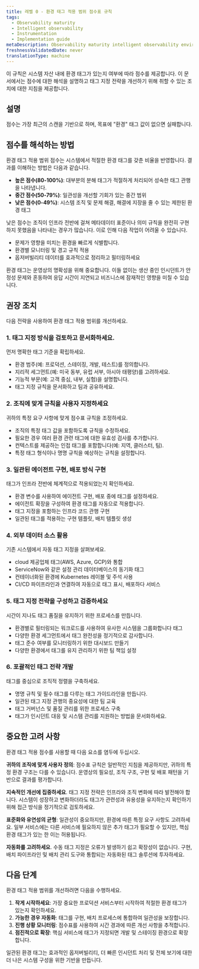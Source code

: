 ```yaml
---
title: 레벨 0 - 환경 태그 적용 범위 점수표 규칙
tags:
  - Observability maturity
  - Intelligent observability
  - Instrumentation
  - Implementation guide
metaDescription: Observability maturity intelligent observability environment tag coverage
freshnessValidatedDate: never
translationType: machine
---
```


이 규칙은 시스템 자산 내에 환경 태그가 있는지 여부에 따라 점수를 제공합니다. 이 문서에서는 점수에 대한 해석을 설명하고 태그 지정 전략을 개선하기 위해 취할 수 있는 조치에 대한 지침을 제공합니다.

## 설명

점수는 가장 최근의 스캔을 기반으로 하며, 목표에 &quot;환경&quot; 태그 값이 없으면 실패합니다.

## 점수를 해석하는 방법

환경 태그 적용 범위 점수는 시스템에서 적절한 환경 태그를 갖춘 비율을 반영합니다. 결과를 이해하는 방법은 다음과 같습니다.

* **높은 점수(80-100%)**: 대부분의 분해 태그가 적절하게 처리되어 성숙한 태그 관행을 나타냅니다.
* **중간 점수(50-79%)**: 일관성을 개선할 기회가 있는 중간 범위
* **낮은 점수(0-49%)**: 시스템 조직 및 문제 해결, 해결에 지장을 줄 수 있는 제한된 환경 태그

낮은 점수는 조직이 인프라 전반에 걸쳐 메타데이터 표준이나 의미 규칙을 완전히 구현하지 못했음을 나타내는 경우가 많습니다. 이로 인해 다음 작업이 어려울 수 있습니다.

* 문제가 영향을 미치는 환경을 빠르게 식별합니다.
* 환경별 모니터링 및 경고 규칙 적용
* 옵저버빌리티 데이터를 효과적으로 정리하고 필터링하세요

<Callout variant="important">
  환경 태그는 운영상의 명확성을 위해 중요합니다. 이들 없이는 생산 중인 인시던트가 안정성 문제와 혼동하여 응답 시간이 지연되고 비즈니스에 잠재적인 영향을 미칠 수 있습니다.
</Callout>

## 권장 조치

다음 전략을 사용하여 환경 태그 적용 범위를 개선하세요.

### 1. 태그 지정 방식을 검토하고 문서화하세요.

먼저 명확한 태그 기준을 확립하세요.

* 환경 범주(예: 프로덕션, 스테이징, 개발, 테스트)를 정의합니다.
* 지리적 세그먼트(예: 미국 동부, 유럽 서부, 아시아 태평양)를 고려하세요.
* 기능적 부문(예: 고객 중심, 내부, 실험)을 설명합니다.
* 태그 지정 규칙을 문서화하고 팀과 공유하세요.

### 2. 조직에 맞게 규칙을 사용자 지정하세요

귀하의 특정 요구 사항에 맞게 점수표 규칙을 조정하세요.

* 조직의 특정 태그 값을 포함하도록 규칙을 수정하세요.
* 필요한 경우 여러 환경 관련 태그에 대한 유효성 검사를 추가합니다.
* 컨텍스트를 제공하는 인접 태그를 포함합니다(예: 지역, 클러스터, 팀).
* 특정 태그 형식이나 명명 규칙을 예상하는 규칙을 설정합니다.

### 3. 일관된 에이전트 구현, 배포 방식 구현

태그가 인프라 전반에 체계적으로 적용되었는지 확인하세요.

* 환경 변수를 사용하여 에이전트 구현, 배포 중에 태그를 설정하세요.
* 에이전트 확장을 구성하여 환경 태그를 자동으로 적용합니다.
* 태그 지정을 포함하는 인프라 코드 관행 구현
* 일관된 태그를 적용하는 구현 템플릿, 배치 템플릿 생성

### 4. 외부 데이터 소스 활용

기존 시스템에서 자동 태그 지정을 살펴보세요.

* cloud 제공업체 태그(AWS, Azure, GCP)와 통합
* ServiceNow와 같은 설정 관리 데이터베이스의 동기화 태그
* 컨테이너화된 환경에 Kubernetes 레이블 및 주석 사용
* CI/CD 파이프라인과 연결하여 자동으로 태그 표시, 배포하다 서비스

### 5. 태그 지정 전략을 구성하고 검증하세요

시간이 지나도 태그 품질을 유지하기 위한 프로세스를 만듭니다.

* 환경별로 필터링되는 워크로드를 사용하여 유사한 시스템을 그룹화합니다 태그
* 다양한 환경 세그먼트에서 태그 완전성을 정기적으로 감사합니다.
* 태그 준수 여부를 모니터링하기 위한 대시보드 만들기
* 다양한 환경에서 태그를 유지 관리하기 위한 팀 책임 설정

### 6. 포괄적인 태그 전략 개발

태그를 중심으로 조직적 정렬을 구축하세요.

* 명명 규칙 및 필수 태그를 다루는 태그 가이드라인을 만듭니다.
* 일관된 태그 지정 관행의 중요성에 대한 팀 교육
* 태그 거버넌스 및 품질 관리를 위한 프로세스 구축
* 태그가 인시던트 대응 및 시스템 관리를 지원하는 방법을 문서화하세요.

## 중요한 고려 사항

환경 태그 적용 점수를 사용할 때 다음 요소를 염두에 두십시오.

**귀하의 조직에 맞게 사용자 정의**: 점수표 규칙은 일반적인 지침을 제공하지만, 귀하의 특정 환경 구조는 다를 수 있습니다. 운영상의 필요성, 조직 구조, 구현 및 배포 패턴을 기반으로 결과를 평가합니다.

**지속적인 개선에 집중하세요**. 태그 지정 전략은 인프라와 조직 변화에 따라 발전해야 합니다. 시스템이 성장하고 변화하더라도 태그가 관련성과 유용성을 유지하는지 확인하기 위해 접근 방식을 정기적으로 검토하세요.

**표준화와 유연성의 균형**: 일관성이 중요하지만, 환경에 따른 특정 요구 사항도 고려하세요. 일부 서비스에는 다른 서비스에 필요하지 않은 추가 태그가 필요할 수 있지만, 핵심 환경 태그가 있는 한 이는 허용됩니다.

**자동화를 고려하세요**. 수동 태그 지정은 오류가 발생하기 쉽고 확장성이 없습니다. 구현, 배치 파이프라인 및 배치 관리 도구와 통합되는 자동화된 태그 솔루션에 투자하세요.

## 다음 단계

환경 태그 적용 범위를 개선하려면 다음을 수행하세요.

1. **작게 시작하세요**: 가장 중요한 프로덕션 서비스부터 시작하여 적절한 환경 태그가 있는지 확인하세요.
2. **가능한 경우 자동화**: 태그를 구현, 배치 프로세스에 통합하여 일관성을 보장합니다.
3. **진행 상황 모니터링**: 점수표를 사용하여 시간 경과에 따른 개선 사항을 추적합니다.
4. **점진적으로 확장**: 핵심 서비스에 태그가 지정되면 개발 및 스테이징 환경으로 확장합니다.

일관된 환경 태그는 효과적인 옵저버빌리티, 더 빠른 인시던트 처리 및 전체 보기에 대한 더 나은 시스템 구성을 위한 기반을 만듭니다.